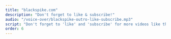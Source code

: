 ```yaml
---
title: "blackspike.com"
description: "Don't forget to like & subscribe!"
audio: "/voice-over/blackspike-outro-like-subscribe.mp3"
script: "Don't forget to 'like' and 'subscribe' for more videos like this. Check out our blog at blackspike.com. Thanks for watching!"
order: 6
---
```



<VideoPlayer
  classes="absolute right-0 top-0 w-[962px] h-[542px] z-10 !animate-none !opacity-100"
  name="blackspike-like-and-subscribe"
  loop={false}
  muted={false}
/>

<QrCode />